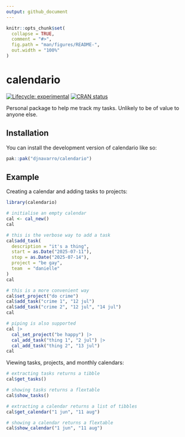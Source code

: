 ```yaml
---
output: github_document
---
```


<!-- README.md is generated from README.Rmd. Please edit that file -->

```r
knitr::opts_chunk$set(
  collapse = TRUE,
  comment = "#>",
  fig.path = "man/figures/README-",
  out.width = "100%"
)
```

# calendario

<!-- badges: start -->
[![Lifecycle: experimental](https://img.shields.io/badge/lifecycle-experimental-orange.svg)](https://lifecycle.r-lib.org/articles/stages.html#experimental)
[![CRAN status](https://www.r-pkg.org/badges/version/calendario)](https://CRAN.R-project.org/package=calendario)
<!-- badges: end -->

Personal package to help me track my tasks. Unlikely to be of value to anyone else.


## Installation

You can install the development version of calendario like so:

``` r
pak::pak("djnavarro/calendario")
```

## Example

Creating a calendar and adding tasks to projects:

```r
library(calendario)

# initialise an empty calendar
cal <- cal_new()
cal

# this is the verbose way to add a task
cal$add_task(
  description = "it's a thing",
  start = as.Date("2025-07-11"),
  stop = as.Date("2025-07-14"),
  project = "be gay",
  team  = "danielle"
)
cal

# this is a more convenient way
cal$set_project("do crime")
cal$add_task("crime 1", "12 jul")
cal$add_task("crime 2", "12 jul", "14 jul")
cal

# piping is also supported
cal |>
  cal_set_project("be happy") |>
  cal_add_task("thing 1", "2 jul") |>
  cal_add_task("thing 2", "13 jul")
cal 
```

Viewing tasks, projects, and monthly calendars:

```r
# extracting tasks returns a tibble
cal$get_tasks()

# showing tasks returns a flextable
cal$show_tasks()

# extracting a calendar returns a list of tibbles
cal$get_calendar("1 jun", "11 aug")

# showing a calendar returns a flextable
cal$show_calendar("1 jun", "11 aug")
```
